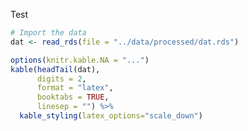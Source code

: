 \chapter{Dataset}

Test

```r
# Import the data
dat <- read_rds(file = "../data/processed/dat.rds")

options(knitr.kable.NA = "...")
kable(headTail(dat),
      digits = 2, 
      format = "latex",
      booktabs = TRUE, 
      linesep = "") %>%
  kable_styling(latex_options="scale_down")
```



\cleardoublepage